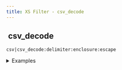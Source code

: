 ```yaml
---
title: XS Filter - csv_decode
---
```


## <img src="../assets/docuBadge (11).png" alt="" data-size="line"> csv\_decode <a href="#xs-csv_decode" id="xs-csv_decode"></a>

`csv|csv_decode:delimiter:enclosure:escape`

<details>

<summary>Examples</summary>

```javascript
"name,age\nJohn,30"|csv_decode:",":'"':'"'    // Returns parsed CSV data
```

</details>
